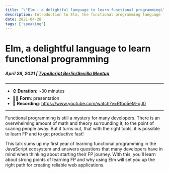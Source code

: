 ```yaml
---
title: "\"Elm - a delightful language to learn functional programming\" talk" 
description: Introduction to Elm, the functional programming language for creating web applications.
date: 2021-04-28
tags: ['speaking']
---
```


# Elm, a delightful language to learn functional programming
##### April 28, 2021 | [TypeScript Berlin/Sevilla Meetup](https://www.meetup.com/pl-PL/TypeScript-Berlin/events/277610945/)
---

- ⌚ **Duration**: ~30 minutes
- 👨‍💻 **Form**: presentation
- 🎥 **Recording**: https://www.youtube.com/watch?v=Rfbo5eM-gJ0

---

Functional programming is still a mystery for many developers. There is an overwhelming amount of math and theory surrounding it, to the point of scaring people away. But it turns out, that with the right tools, it is possible to learn FP and to get productive fast!

This talk sums up my first year of learning functional programming in the JavaScript ecosystem and answers questions that many developers have in mind when thinking about starting their FP journey. With this, you'll learn about strong points of learning FP and why using Elm will set you up the right path for creating reliable web applications.